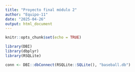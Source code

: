 ```yaml
---
title: "Proyecto final módulo 2"
author: "Equipo-11"
date: "2025-04-26"
output: html_document
---
```


```r
knitr::opts_chunk$set(echo = TRUE)
```

```r
library(DBI)
library(dbplyr)
library(RSQLite)

conn <- DBI::dbConnect(RSQLite::SQLite(), "baseball.db")
```
